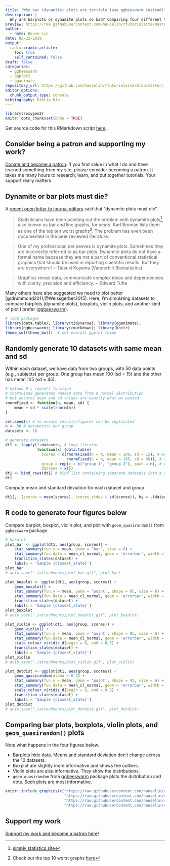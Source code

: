 ```yaml
---
title: "Why bar (dynamite) plots are terrible (use ggbeeswarm instead)"
description: |
  Why are barplots or dynamite plots so bad? Comparing four different types of plots: barplot, boxplot, violinplot, and geom_quasirandom plot
preview: https://raw.githubusercontent.com/hauselin/rtutorialsite/master/attachments/plot_dotdist.gif
author:
  - name: Hause Lin
date: 02-22-2019
output:
  radix::radix_article:
    toc: true
    self_contained: false
draft: false
categories: 
  - ggbeeswarm
  - ggplot2
  - gganimate
repository_url: https://github.com/hauselin/rtutorialsite/blob/master/_posts/2019-02-22-why-we-should-never-use-barplots-use-geomquasirandom-instead/why-we-should-never-use-barplots-use-geomquasirandom-instead.Rmd
editor_options: 
  chunk_output_type: console
bibliography: biblio.bib
---
```


```r
library(roxygen2)
knitr::opts_chunk$set(echo = TRUE)
```

Get source code for this RMarkdown script [here](https://github.com/hauselin/rtutorialsite/blob/master/_posts/2019-02-22-why-we-should-never-use-barplots-use-geomquasirandom-instead/why-we-should-never-use-barplots-use-geomquasirandom-instead.Rmd).

## Consider being a patron and supporting my work?

[Donate and become a patron](https://donorbox.org/support-my-teaching): If you find value in what I do and have learned something from my site, please consider becoming a patron. It takes me many hours to research, learn, and put together tutorials. Your support really matters.

## Dynamite or bar plots must die?

A [recent open letter to journal editors](https://simplystatistics.org/2019/02/21/dynamite-plots-must-die/) said that "dynamite plots must die".

> Statisticians have been pointing out the problem with dynamite plots^[[simply statistics site](https://simplystatistics.org/2019/02/21/dynamite-plots-must-die/)], also known as bar and line graphs, for years. Karl Broman lists them as one of the top ten worst graphs^[Check out the top 10 worst graphs [here](https://www.biostat.wisc.edu/~kbroman/topten_worstgraphs)]. The problem has even been documented in the peer reviewed literature.

> One of my professional pet peeves is dynamite plots. Sometimes they are incorrectly referred to as bar plots. Dynamite plots do not have a formal name because they are not a part of conventional statistical graphics that should be used in reporting scientific results. But they are everywhere! ~ Tatsuki Koyama (Vanderbilt Biostatistics)

> Graphics reveal data, communicate complex ideas and dependencies with clarity, precision and efficiency. ~ Edward Tufte

Many others have also suggested we need to plot better [@drummond2011;@Weissgerber2015]. Here, I'm simulating datasets to compare barplots (dynamite plots), boxplots, violin plots, and another kind of plot I prefer ([ggbeeswarm](https://github.com/eclarke/ggbeeswarm)). 

```r
# load packages
library(data.table); library(tidyverse); library(gganimate); 
library(ggbeeswarm); library(rmarkdown); library(knitr)
theme_set(theme_bw())  # set overall ggplot theme
```

## Randomly generate 10 datasets with same mean and sd

Within each dataset, we have data from two groups, with 50 data points (e.g., subjects) per group. One group has mean 100 (sd = 15) and the other has mean 105 (sd = 45). 

```r
# extend R's rnorm() function 
# rnormFixed generates random data from a normal distribution 
# but ensures mean and sd values are exactly what we wanted
rnormFixed <- function(n, mean, sd) {
    mean + sd * scale(rnorm(n))
}

set.seed(1) # to ensure results/figures can be replicated
n <- 50 # datapoints per group
datasets <- 10

# generate datasets
dt1 <- lapply(1:datasets, # loop iterator 
              function(x) {data.table(
                scores = c(rnormFixed(n = n, mean = 100, sd = 15), # mean of group 1
                           rnormFixed(n = n, mean = 105, sd = 45)), # mean of group 2
                group = rep(x = c("group 1", "group 2"), each = n), # condition label
                dataset = x)})
dt1 <- bind_rows(dt1) # bind list containing separate datasets into a dataframe 
dt1
```

Compute mean and standard deviation for each dataset and group.

```r
dt1[, .(scores = mean(scores), scores_stdev = sd(scores)), by = .(dataset, group)]
```

## R code to generate four figures below

Compare barplot, boxplot, violin plot, and plot with `geom_quasirandom()` from `ggbeeswarm` package.

```r
# barplot
plot_bar <- ggplot(dt1, aes(group, scores)) + 
    stat_summary(fun.y = mean, geom = 'bar', size = 6) +
    stat_summary(fun.data = mean_cl_normal, geom = 'errorbar', width = 0, size = 1.1) +
    transition_states(dataset) +
    labs(x = 'Sample {closest_state}')
plot_bar
# anim_save("./attachments/plot_bar.gif", plot_bar)
```

```r
plot_boxplot <- ggplot(dt1, aes(group, scores)) + 
    geom_boxplot() +
    stat_summary(fun.y = mean, geom = 'point', shape = 95, size = 6) +
    stat_summary(fun.data = mean_cl_normal, geom = 'errorbar', width = 0) +
    transition_states(dataset) +
    labs(x = 'Sample {closest_state}')
plot_boxplot
# anim_save("./attachments/plot_boxplot.gif", plot_boxplot)
```

```r
plot_violin <- ggplot(dt1, aes(group, scores)) +
    geom_violin() +
    stat_summary(fun.y = mean, geom = 'point', shape = 95, size = 6) +
    stat_summary(fun.data = mean_cl_normal, geom = 'errorbar', width = 0, size = 1.1) +
    scale_colour_viridis_d(begin = 0, end = 0.5) +
    transition_states(dataset) +
    labs(x = 'Sample {closest_state}')
plot_violin
# anim_save("./attachments/plot_violin.gif", plot_violin)
```

```r
plot_dotdist <- ggplot(dt1, aes(group, scores)) +
    geom_quasirandom(alpha = 0.2) +
    stat_summary(fun.y = mean, geom = 'point', shape = 95, size = 6) +
    stat_summary(fun.data = mean_cl_normal, geom = 'errorbar', width = 0, size = 1.1) +
    scale_colour_viridis_d(begin = 0, end = 0.5) +
    transition_states(dataset) +
    labs(x = 'Sample {closest_state}')
plot_dotdist
# anim_save("./attachments/plot_dotdist.gif", plot_dotdist)
```

## Comparing bar plots, boxplots, violin plots, and `geom_quasirandom()` plots

Note what happens in the four figures below.

* Barplots hide data. Means and standard deviation don't change across the 10 datasets.
* Boxplot are slightly more informative and shows the outliers.
* Violin plots are also informative. They show the distributions.
* `geom_quasirandom` from [ggbeeswarm](https://github.com/eclarke/ggbeeswarm) package plots the distribution and dots. Such plots are most informative.

```r
knitr::include_graphics(c("https://raw.githubusercontent.com/hauselin/rtutorialsite/master/attachments/plot_bar.gif", 
                          "https://raw.githubusercontent.com/hauselin/rtutorialsite/master/attachments/plot_boxplot.gif", 
                          "https://raw.githubusercontent.com/hauselin/rtutorialsite/master/attachments/plot_violin.gif", 
                          "https://raw.githubusercontent.com/hauselin/rtutorialsite/master/attachments/plot_dotdist.gif"))
```

## Support my work

[Support my work and become a patron here](https://donorbox.org/support-my-teaching)!
